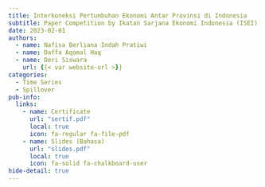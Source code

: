 ```yaml
---
title: Interkoneksi Pertumbuhan Ekonomi Antar Provinsi di Indonesia
subtitle: Paper Competition by Ikatan Sarjana Ekonomi Indonesia (ISEI)
date: 2023-02-01
authors:
  - name: Nafisa Berliana Indah Pratiwi
  - name: Daffa Aqomal Haq 
  - name: Deri Siswara
    url: {{< var website-url >}}
categories:
  - Time Series
  - Spillover
pub-info:
  links:
    - name: Certificate
      url: "sertif.pdf"
      local: true
      icon: fa-regular fa-file-pdf
    - name: Slides (Bahasa)
      url: "slides.pdf"
      local: true
      icon: fa-solid fa-chalkboard-user      
hide-detail: true
---
```

